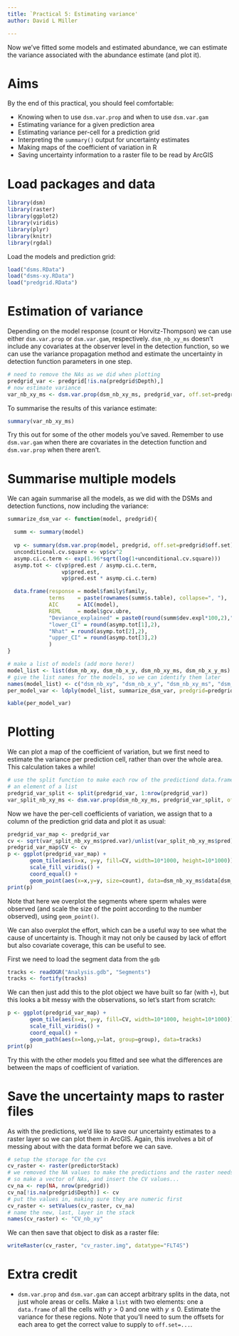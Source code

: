 ```yaml
---
title: `Practical 5: Estimating variance'
author: David L Miller

---
```


Now we've fitted some models and estimated abundance, we can estimate the variance associated with the abundance estimate (and plot it).

# Aims

By the end of this practical, you should feel comfortable:

- Knowing when to use `dsm.var.prop` and when to use `dsm.var.gam`
- Estimating variance for a given prediction area
- Estimating variance per-cell for a prediction grid
- Interpreting the `summary()` output for uncertainty estimates
- Making maps of the coefficient of variation in R
- Saving uncertainty information to a raster file to be read by ArcGIS

# Load packages and data

```r
library(dsm)
library(raster)
library(ggplot2)
library(viridis)
library(plyr)
library(knitr)
library(rgdal)
```

Load the models and prediction grid:
```r
load("dsms.RData")
load("dsms-xy.RData")
load("predgrid.RData")
```

# Estimation of variance

Depending on the model response (count or Horvitz-Thompson) we can use either `dsm.var.prop` or `dsm.var.gam`, respectively. `dsm_nb_xy_ms` doesn't include any covariates at the observer level in the detection function, so we can use the variance propagation method and estimate the uncertainty in detection function parameters in one step.

```r
# need to remove the NAs as we did when plotting
predgrid_var <- predgrid[!is.na(predgrid$Depth),]
# now estimate variance
var_nb_xy_ms <- dsm.var.prop(dsm_nb_xy_ms, predgrid_var, off.set=predgrid_var$off.set)
```
To summarise the results of this variance estimate:
```r
summary(var_nb_xy_ms)
```

Try this out for some of the other models you've saved. Remember to use `dsm.var.gam` when there are covariates in the detection function and `dsm.var.prop` when there aren't.

# Summarise multiple models

We can again summarise all the models, as we did with the DSMs and detection functions, now including the variance:

```r
summarize_dsm_var <- function(model, predgrid){

  summ <- summary(model)
  
  vp <- summary(dsm.var.prop(model, predgrid, off.set=predgrid$off.set))
  unconditional.cv.square <- vp$cv^2
  asymp.ci.c.term <- exp(1.96*sqrt(log(1+unconditional.cv.square)))
  asymp.tot <- c(vp$pred.est / asymp.ci.c.term,
                 vp$pred.est,
                 vp$pred.est * asymp.ci.c.term)

  data.frame(response = model$family$family,
             terms    = paste(rownames(summ$s.table), collapse=", "),
             AIC      = AIC(model),
             REML     = model$gcv.ubre,
             "Deviance_explained" = paste0(round(summ$dev.expl*100,2),"%"),
             "lower_CI" = round(asymp.tot[1],2),
             "Nhat" = round(asymp.tot[2],2),
             "upper_CI" = round(asymp.tot[3],2)
             )
}
```
```r
# make a list of models (add more here!)
model_list <- list(dsm_nb_xy, dsm_nb_x_y, dsm_nb_xy_ms, dsm_nb_x_y_ms)
# give the list names for the models, so we can identify them later
names(model_list) <- c("dsm_nb_xy", "dsm_nb_x_y", "dsm_nb_xy_ms", "dsm_nb_x_y_ms")
per_model_var <- ldply(model_list, summarize_dsm_var, predgrid=predgrid_var)
```

```r
kable(per_model_var)
```


# Plotting

We can plot a map of the coefficient of variation, but we first need to estimate the variance per prediction cell, rather than over the whole area. This calculation takes a while!

```r
# use the split function to make each row of the predictiond data.frame into
# an element of a list
predgrid_var_split <- split(predgrid_var, 1:nrow(predgrid_var))
var_split_nb_xy_ms <- dsm.var.prop(dsm_nb_xy_ms, predgrid_var_split, off.set=predgrid_var$off.set)
```
Now we have the per-cell coefficients of variation, we assign that to a column of the prediction grid data and plot it as usual:

```r
predgrid_var_map <- predgrid_var
cv <- sqrt(var_split_nb_xy_ms$pred.var)/unlist(var_split_nb_xy_ms$pred)
predgrid_var_map$CV <- cv
p <- ggplot(predgrid_var_map) +
       geom_tile(aes(x=x, y=y, fill=CV, width=10*1000, height=10*1000)) +
       scale_fill_viridis() +
       coord_equal() +
       geom_point(aes(x=x,y=y, size=count), data=dsm_nb_xy_ms$data[dsm_nb_xy_ms$data$count>0,])
print(p)
```

Note that here we overplot the segments where sperm whales were observed (and scale the size of the point according to the number observed), using `geom_point()`.

We can also overplot the effort, which can be a useful way to see what the cause of uncertainty is. Though it may not only be caused by lack of effort but also covariate coverage, this can be useful to see.

First we need to load the segment data from the `gdb`
```r
tracks <- readOGR("Analysis.gdb", "Segments")
tracks <- fortify(tracks)
```
We can then just add this to the plot object we have built so far (with `+`), but this looks a bit messy with the observations, so let's start from scratch:
```r
p <- ggplot(predgrid_var_map) +
       geom_tile(aes(x=x, y=y, fill=CV, width=10*1000, height=10*1000)) +
       scale_fill_viridis() +
       coord_equal() +
       geom_path(aes(x=long,y=lat, group=group), data=tracks)
print(p)
```

Try this with the other models you fitted and see what the differences are between the maps of coefficient of variation.


# Save the uncertainty maps to raster files

As with the predictions, we'd like to save our uncertainty estimates to a raster layer so we can plot them in ArcGIS. Again, this involves a bit of messing about with the data format before we can save.

```r
# setup the storage for the cvs
cv_raster <- raster(predictorStack)
# we removed the NA values to make the predictions and the raster needs them
# so make a vector of NAs, and insert the CV values...
cv_na <- rep(NA, nrow(predgrid))
cv_na[!is.na(predgrid$Depth)] <- cv
# put the values in, making sure they are numeric first
cv_raster <- setValues(cv_raster, cv_na)
# name the new, last, layer in the stack
names(cv_raster) <- "CV_nb_xy"
```
We can then save that object to disk as a raster file:
```r
writeRaster(cv_raster, "cv_raster.img", datatype="FLT4S")
```


# Extra credit

- `dsm.var.prop` and `dsm.var.gam` can accept arbitrary splits in the data, not just whole areas or cells. Make a `list` with two elements: one a `data.frame` of all the cells with $y>0$ and one with $y\leq 0$. Estimate the variance for these regions. Note that you'll need to sum the offsets for each area to get the correct value to supply to `off.set=...`.


